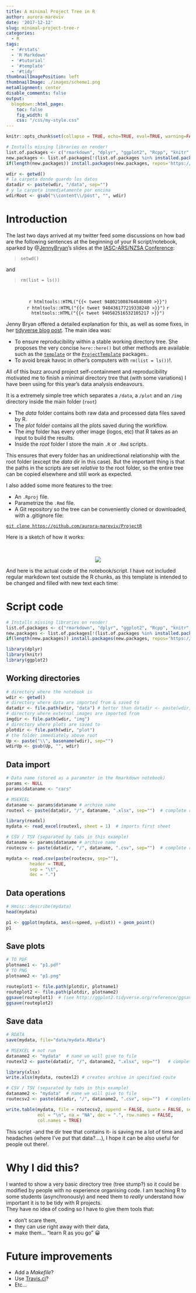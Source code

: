 ```yaml
---
title: A minimal Project Tree in R
author: aurora-mareviv
date: '2017-12-12'
slug: minimal-project-tree-r
categories:
  - R
tags:
  - '#rstats'
  - 'R Markdown'
  - '#tutorial'
  - '#template'
  - '#tidy'
thumbnailImagePosition: left
thumbnailImage: ./images/scheme1.png
metaAlignment: center
disable_comments: false
output:
  blogdown::html_page:
    toc: false
    fig_width: 8
    css: "/css/my-style.css"
---
```


```r
knitr::opts_chunk$set(collapse = TRUE, echo=TRUE, eval=TRUE, warning=FALSE, message=FALSE, comment="  ")
```

```r
# Installs missing libraries on render!
list.of.packages <- c("rmarkdown", "dplyr", "ggplot2", "Rcpp", "knitr", "Hmisc", "readxl")
new.packages <- list.of.packages[!(list.of.packages %in% installed.packages()[,"Package"])]
if(length(new.packages)) install.packages(new.packages, repos='https://cran.rstudio.com/')
```

```r
wdir <- getwd() 
# la carpeta donde guardo los datos
datadir <- paste(wdir, "/data", sep="")
# y la carpeta inmediatamente por encima
wdirRoot <- gsub("\\content\\/post", "", wdir) 
```

<meta name="twitter:site" content="@mareviv">
<meta name="twitter:creator" content="@mareviv">
<meta name="twitter:description" content="A minimal Project Tree in R." />
<meta name="twitter:title" content="Minimal Project Tree in R" />
<meta name="twitter:card" content="summary_large_image" />
<meta name="twitter:image" content="https://aurora-mareviv.github.io/images/scheme.png" />

# Introduction &nbsp; <span class="fa fa-cogs"></span> 

The last two days arrived at my twitter feed some discussions on how bad are the following sentences at the beginning of your R script/notebook, sparked by @[JennyBryan](https://twitter.com/JennyBryan){target="_blank"}'s slides at the [IASC-ARS/NZSA Conference](http://www.nzsa2017.com/){target="_blank"}:

> `setwd()`

and

> `rm(list = ls())`

<br>

<center>
`r htmltools::HTML("{{< tweet 940021008764846080 >}}")`  
`r htmltools::HTML("{{< tweet 940436177219338240 >}}")` 
`r htmltools::HTML("{{< tweet 940582516532105217 >}}")`
</center> 

Jenny Bryan offered a detailed explanation for this, as well as some fixes, in her [tidyverse blog post](https://www.tidyverse.org/articles/2017/12/workflow-vs-script/){target="_blank"}. The main idea was:  

- To ensure reproducibility within a stable working directory tree. She proposes the very concise `here::here()` but other methods are available such as the  [`template`](https://github.com/Pakillo/template){target="_blank"} or the [`ProjectTemplate`](http://projecttemplate.net/getting_started.html){target="_blank"} packages..   
- To avoid break havoc in other's computers with `rm(list = ls())`!.

All of this buzz around project self-containment and reproducibility motivated me to finish a minimal directory tree that (with some variations) I have been using for this year's data analysis endeavours.  

It is a extremely simple tree which separates a `/data`, a `/plot` and an `/img` directory inside the main folder (`root`)

- The *data* folder contains both raw data and processed data files saved by R. 
- The *plot* folder contains all the plots saved during the workflow. 
- The *img* folder has every other image (logos, etc) that R takes as an input to build the results. 
- Inside the *root* folder I store the main `.R` or `.Rmd` scripts.  

This ensures that every folder has an unidirectional relationship with the root folder (except the *data* dir in this case). But the important thing is that the paths in the scripts are set *relative* to the root folder, so the entire tree can be copied elsewhere and still work as expected.  

I also added some more features to the tree:  

- An `.Rproj` file.   
- Parametrize the `.Rmd` file.   
- A <span class="texttt">Git</span> repository so the tree can be conveniently cloned or downloaded, with a .gitignore file:   

<div class="button well alert alert-info text-center" id="myButton" onmouseover="alertWarning('myButton')"  onmouseout="alertInfo('myButton')">
[`git clone https://github.com/aurora-mareviv/ProjectR`](https://github.com/aurora-mareviv/ProjectR){target="_blank"}  
</div>


Here is a sketch of how it works: 

<br>

<center>
![](/images/scheme.png)
</center> 


And here is the actual code of the notebook/script. I have not included regular markdown text outside the R chunks, as this template is intended to be changed and filled with new text each time:

# Script code &nbsp; <span class="fa fa-tree"></span> &nbsp; <span class="fa fa-wrench"></span>

```r
# Installs missing libraries on render!
list.of.packages <- c("rmarkdown", "dplyr", "ggplot2", "Rcpp", "knitr", "Hmisc", "readxl")
new.packages <- list.of.packages[!(list.of.packages %in% installed.packages()[,"Package"])]
if(length(new.packages)) install.packages(new.packages, repos='https://cran.rstudio.com/')
```

```r
library(dplyr)
library(knitr)
library(ggplot2)
```


## Working directories

```r
# directory where the notebook is
wdir <- getwd() 
# directory where data are imported from & saved to
datadir <- file.path(wdir, "data") # better than datadir <- paste(wdir, "/data", sep="")
# directory where external images are imported from
imgdir <- file.path(wdir, "img")
# directory where plots are saved to
plotdir <- file.path(wdir, "plot")
# the folder immediately above root
Up <- paste("\\", basename(wdir), sep="")
wdirUp <- gsub(Up, "", wdir) 
```


## Data import

```r
# Data name (stored as a parameter in the Rmarkdown notebook)
params <- NULL
params$dataname <- "cars"
```

```r
# MSEXCEL
dataname <- params$dataname # archive name
routexl <- paste(datadir, "/", dataname, ".xlsx", sep="")  # complete route to archive

library(readxl)
mydata <- read_excel(routexl, sheet = 1)  # imports first sheet
```

```r
# CSV / TSV (separated by tabs in this example)
dataname <- params$dataname # archive name
routecsv <- paste(datadir, "/", dataname, ".csv", sep="")  # complete route to archive

mydata <- read.csv(paste(routecsv, sep=""), 
         header = TRUE, 
         sep = "\t",
         dec = ".")

```


## Data operations

```r
# Hmisc::describe(mydata)
head(mydata)
```

```r
p1 <- ggplot(mydata, aes(x=speed, y=dist)) + geom_point()
p1
```

## Save plots

```r
# TO PDF 
plotname1 <- "p1.pdf"
# TO PNG 
plotname2 <- "p1.png"

routeplot1 <- file.path(plotdir, plotname1)
routeplot2 <- file.path(plotdir, plotname2)
ggsave(routeplot1)  # (see http://ggplot2.tidyverse.org/reference/ggsave.html)
ggsave(routeplot2) 
```

## Save data

```r
# RDATA
save(mydata, file="data/mydata.RData")
```

```r
# MSEXCEL # not run
dataname2 <- "mydata"  # name we will give to file
routexl2 <- paste(datadir, "/", dataname2, ".xlsx", sep="")   # complete route to future archive

library(xlsx)
write.xlsx(mydata, routexl2) # creates archive in specified route
```

```r
# CSV / TSV (separated by tabs in this example)
dataname2 <- "mydata"  # name we will give to file
routecsv2 <- paste(datadir, "/", dataname2, ".csv", sep="")  # complete route to future archive

write.table(mydata, file = routecsv2, append = FALSE, quote = FALSE, sep = "\t ",
            eol = "\n", na = "NA", dec = ".", row.names = FALSE,
            col.names = TRUE)
```


This script -and the dir tree that contains it- is saving me a lot of time and headaches (where I've put that data?....), I hope it can be also useful for people out there!.   


# Why I did this?

I wanted to show a very basic directory tree (tree stump?) so it could be modified by people with no experience organising code. I am teaching R to some students (asynchronously) and need them to *really* understand how important it is to be tidy with R projects.  
They have no idea of coding so I have to give them tools that:  

- don't scare them,  
- they can use right away with their data,  
- make them... "learn R as you go" 😀   


# Future improvements

- Add a *Makefile*?
- Use [Travis.ci](https://travis-ci.org/){target="_blank"}?  
- Etc...





